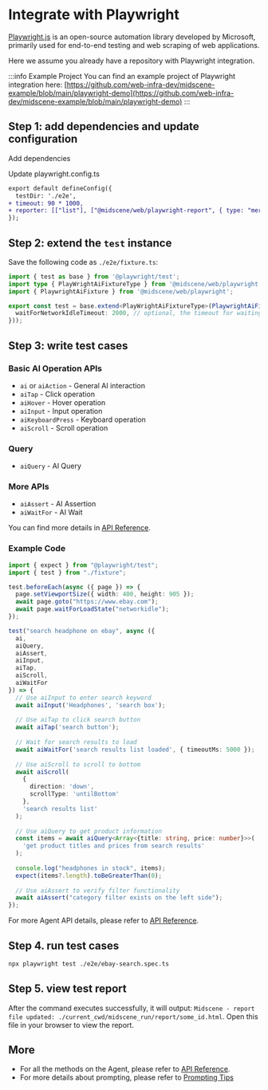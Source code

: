 
# Integrate with Playwright


[Playwright.js](https://playwright.com/) is an open-source automation library developed by Microsoft, primarily used for end-to-end testing and web scraping of web applications.

Here we assume you already have a repository with Playwright integration.

:::info Example Project
You can find an example project of Playwright integration here: [https://github.com/web-infra-dev/midscene-example/blob/main/playwright-demo](https://github.com/web-infra-dev/midscene-example/blob/main/playwright-demo)
:::

<SetupEnv />

## Step 1: add dependencies and update configuration

Add dependencies

<PackageManagerTabs command="install @midscene/web --save-dev" />

Update playwright.config.ts

```diff
export default defineConfig({
  testDir: './e2e',
+ timeout: 90 * 1000,
+ reporter: [["list"], ["@midscene/web/playwright-report", { type: "merged" }]], // type optional, default is "merged", means multiple test cases generate one report, optional value is "separate", means one report for each test case
});
```

## Step 2: extend the `test` instance

Save the following code as `./e2e/fixture.ts`:

```typescript
import { test as base } from '@playwright/test';
import type { PlayWrightAiFixtureType } from '@midscene/web/playwright';
import { PlaywrightAiFixture } from '@midscene/web/playwright';

export const test = base.extend<PlayWrightAiFixtureType>(PlaywrightAiFixture({
  waitForNetworkIdleTimeout: 2000, // optional, the timeout for waiting for network idle between each action, default is 2000ms
}));
```

## Step 3: write test cases

### Basic AI Operation APIs

* `ai` or `aiAction` - General AI interaction
* `aiTap` - Click operation
* `aiHover` - Hover operation
* `aiInput` - Input operation
* `aiKeyboardPress` - Keyboard operation
* `aiScroll` - Scroll operation

### Query

* `aiQuery` - AI Query

### More APIs

* `aiAssert` - AI Assertion
* `aiWaitFor` - AI Wait

You can find more details in [API Reference](./API).

### Example Code

```typescript title="./e2e/ebay-search.spec.ts"
import { expect } from "@playwright/test";
import { test } from "./fixture";

test.beforeEach(async ({ page }) => {
  page.setViewportSize({ width: 400, height: 905 });
  await page.goto("https://www.ebay.com");
  await page.waitForLoadState("networkidle");
});

test("search headphone on ebay", async ({ 
  ai, 
  aiQuery, 
  aiAssert,
  aiInput,
  aiTap,
  aiScroll,
  aiWaitFor
}) => {
  // Use aiInput to enter search keyword
  await aiInput('Headphones', 'search box');
  
  // Use aiTap to click search button
  await aiTap('search button');
  
  // Wait for search results to load
  await aiWaitFor('search results list loaded', { timeoutMs: 5000 });
  
  // Use aiScroll to scroll to bottom
  await aiScroll(
    { 
      direction: 'down',
      scrollType: 'untilBottom'
    },
    'search results list'
  );
  
  // Use aiQuery to get product information
  const items = await aiQuery<Array<{title: string, price: number}>>(
    'get product titles and prices from search results'
  );
  
  console.log("headphones in stock", items);
  expect(items?.length).toBeGreaterThan(0);
  
  // Use aiAssert to verify filter functionality
  await aiAssert("category filter exists on the left side");
});
```

For more Agent API details, please refer to [API Reference](./API).

## Step 4. run test cases

```bash
npx playwright test ./e2e/ebay-search.spec.ts
```

## Step 5. view test report

After the command executes successfully, it will output: `Midscene - report file updated: ./current_cwd/midscene_run/report/some_id.html`. Open this file in your browser to view the report.

## More

* For all the methods on the Agent, please refer to [API Reference](./API).
* For more details about prompting, please refer to [Prompting Tips](./prompting-tips)

